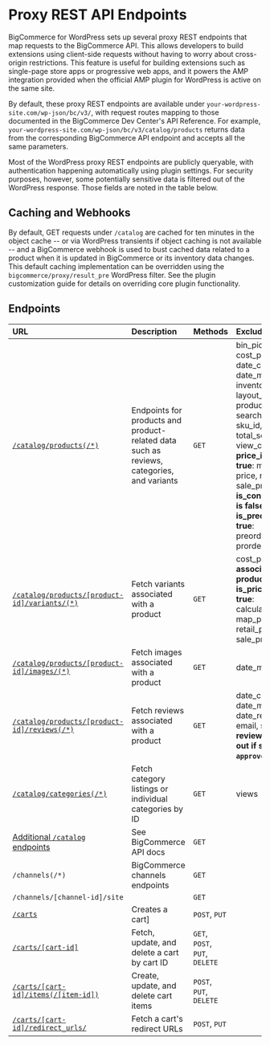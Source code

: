 # Proxy REST API Endpoints

BigCommerce for WordPress sets up several proxy REST endpoints that map requests to the BigCommerce API. This allows developers to build extensions using client-side requests without having to worry about cross-origin restrictions. This feature is useful for building extensions such as single-page store apps or progressive web apps, and it powers the AMP integration provided when the official AMP plugin for WordPress is active on the same site.

By default, these proxy REST endpoints are available under `your-wordpress-site.com/wp-json/bc/v3/`, with request routes mapping to those documented in the BigCommerce Dev Center's API Reference. For example, `your-wordpress-site.com/wp-json/bc/v3/catalog/products` returns data from the corresponding BigCommerce API endpoint and accepts all the same parameters.

Most of the WordPress proxy REST endpoints are publicly queryable, with authentication happening automatically using plugin settings. For security purposes, however, some potentially sensitive data is filtered out of the WordPress response. Those fields are noted in the table below.

## Caching and Webhooks

By default, GET requests under `/catalog` are cached for ten minutes in the object cache -- or via WordPress transients if object caching is not available -- and a BigCommerce webhook is used to bust cached data related to a product when it is updated in BigCommerce or its inventory data changes. This default caching implementation can be overridden using the `bigcommerce/proxy/result_pre` WordPress filter. See the plugin customization guide for details on overriding core plugin functionality.

## Endpoints

|URL|Description|Methods|Excluded Fields
|:-|:-|:-|:-|
|[`/catalog/products(/*)`](/api-reference/catalog/catalog-api/products/getproducts)|Endpoints for products and product-related data such as reviews, categories, and variants|`GET`|bin_picking_number, cost_price, date_created, date_modified, inventory_tracking, layout_file, product_tax_code, search_keywords, sku_id, tax_class_id, total_sold, view_count; **If price_id_hidden is true**: map_price, price, retail_price, sale_price; **If is_condition_shown is false**: condition; **If is_preorder_only is true**: preorder_message, prorder_release_date
|[`/catalog/products/[product-id]/variants/(*)`](/api-reference/catalog/catalog-api/product-variants/getvariantsbyproductid)|Fetch variants associated with a product|`GET`|cost_price, sku_id; **If associated product's is_price_hidden is true**: calculated_price, map_price, price, retail_price, sale_price
|[`/catalog/products/[product-id]/images/(*)`](/api-reference/catalog/catalog-api/product-images/getproductimages)|Fetch images associated with a product|`GET`|date_modified
|[`/catalog/products/[product-id]/reviews(/*)`](/api-reference/catalog/catalog-api/product-reviews/getproductreviews)|Fetch reviews associated with a product|`GET`|date_created, date_modifed, date_reviewed, email, status (**note: reviews are filtered out if status is not `approved`**)
|[`/catalog/categories(/*)`](/api-reference/catalog/catalog-api/category/getcategories)|Fetch category listings or individual categories by ID|`GET`|views
|[Additional `/catalog` endpoints](/api-reference/catalog/catalog-api)| See BigCommerce API docs |`GET`
|`/channels(/*)`|BigCommerce channels endpoints|`GET`
|`/channels/[channel-id]/site`||`GET`|
|[`/carts`](/api-reference/cart-checkout/server-server-cart-api/cart/createacart)|Creates a cart]|`POST`, `PUT`
|[`/carts/[cart-id]`](/api-reference/cart-checkout/server-server-cart-api/cart/getacart)|Fetch, update, and delete a cart by cart ID|`GET`, `POST`, `PUT`, `DELETE`|
|[`/carts/[cart-id]/items(/[item-id])`](/api-reference/cart-checkout/server-server-cart-api/cart/createacart)|Create, update, and delete cart items|`POST`, `PUT`, `DELETE`|
|[`/carts/[cart-id]/redirect_urls/`](/api-reference/cart-checkout/server-server-cart-api/cart-redirect-urls/createcartredirecturl)|Fetch a cart's redirect URLs|`POST`, `PUT`|
